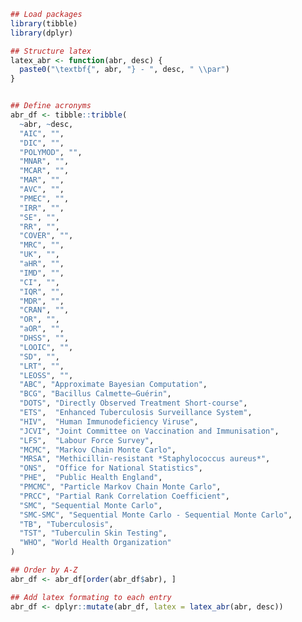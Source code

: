 
```r
## Load packages
library(tibble)
library(dplyr)

## Structure latex
latex_abr <- function(abr, desc) {
  paste0("\textbf{", abr, "} - ", desc, " \\par")
}


## Define acronyms
abr_df <- tibble::tribble(
  ~abr, ~desc,
  "AIC", "",
  "DIC", "",
  "POLYMOD", "",
  "MNAR", "",
  "MCAR", "",
  "MAR", "",
  "AVC", "",
  "PMEC", "",
  "IRR", "",
  "SE", "",
  "RR", "",
  "COVER", "",
  "MRC", "",
  "UK", "",
  "aHR", "",
  "IMD", "",
  "CI", "",
  "IQR", "",
  "MDR", "",
  "CRAN", "",
  "OR", "",
  "aOR", "",
  "DHSS", "",
  "LOOIC", "",
  "SD", "",
  "LRT", "",
  "LEOSS", "",
  "ABC", "Approximate Bayesian Computation",
  "BCG", "Bacillus Calmette–Guérin",
  "DOTS", "Directly Observed Treatment Short-course",
  "ETS",  "Enhanced Tuberculosis Surveillance System",
  "HIV",  "Human Immunodeficiency Viruse",
  "JCVI", "Joint Committee on Vaccination and Immunisation",
  "LFS",  "Labour Force Survey",
  "MCMC", "Markov Chain Monte Carlo",
  "MRSA", "Methicillin-resistant *Staphylococcus aureus*",
  "ONS",  "Office for National Statistics", 
  "PHE",  "Public Health England",
  "PMCMC", "Particle Markov Chain Monte Carlo",
  "PRCC", "Partial Rank Correlation Coefficient",
  "SMC", "Sequential Monte Carlo", 
  "SMC-SMC", "Sequential Monte Carlo - Sequential Monte Carlo",
  "TB", "Tuberculosis",
  "TST", "Tuberculin Skin Testing",
  "WHO", "World Health Organization"
)

## Order by A-Z
abr_df <- abr_df[order(abr_df$abr), ]

## Add latex formating to each entry
abr_df <- dplyr::mutate(abr_df, latex = latex_abr(abr, desc))
```
